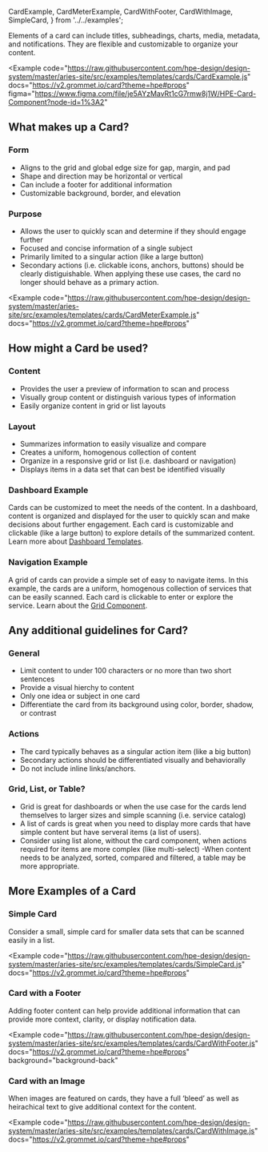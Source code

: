   CardExample,
  CardMeterExample,
  CardWithFooter,
  CardWithImage,
  SimpleCard,
} from '../../examples';

Elements of a card can include titles, subheadings, charts, media, metadata, and notifications. They are flexible and customizable to organize your content.

<Example
  code="https://raw.githubusercontent.com/hpe-design/design-system/master/aries-site/src/examples/templates/cards/CardExample.js"
  docs="https://v2.grommet.io/card?theme=hpe#props"
  figma="https://www.figma.com/file/je5AYzMavRt1cG7rmw8j1W/HPE-Card-Component?node-id=1%3A2"
>
  <CardExample />
</Example>

## What makes up a Card?

### Form

- Aligns to the grid and global edge size for gap, margin, and pad
- Shape and direction may be horizontal or vertical
- Can include a footer for additional information
- Customizable background, border, and elevation

### Purpose

- Allows the user to quickly scan and determine if they should engage further
- Focused and concise information of a single subject
- Primarily limited to a singular action (like a large button)
- Secondary actions (i.e. clickable icons, anchors, buttons) should be clearly distiguishable. When applying these use cases, the card no longer should behave as a primary action.

<Example
  code="https://raw.githubusercontent.com/hpe-design/design-system/master/aries-site/src/examples/templates/cards/CardMeterExample.js"
  docs="https://v2.grommet.io/card?theme=hpe#props"
>
  <CardMeterExample />
</Example>

## How might a Card be used?

### Content

- Provides the user a preview of information to scan and process
- Visually group content or distinguish various types of information
- Easily organize content in grid or list layouts

### Layout

- Summarizes information to easily visualize and compare
- Creates a uniform, homogenous collection of content
- Organize in a responsive grid or list (i.e. dashboard or navigation)
- Displays items in a data set that can best be identified visually

### Dashboard Example

Cards can be customized to meet the needs of the content. In a dashboard, content is organized and displayed for the user to quickly scan and make decisions about further engagement. Each card is customizable and clickable (like a large button) to explore details of the summarized content.
Learn more about [Dashboard Templates](/templates/dashboards).

<ExampleImagePreview
  figma="https://www.figma.com/file/je5AYzMavRt1cG7rmw8j1W/HPE-Card-Component?node-id=1%3A2"
  label="See Cards in a Dashboard"
  href="/templates/dashboards"
  src="/cards-dashboard-example.png"
  alt="HPE Design System Cards Dashboard Example"
/>

### Navigation Example

A grid of cards can provide a simple set of easy to navigate items. In this example, the cards are a uniform, homogenous collection of services that can be easily scanned. Each card is clickable to enter or explore the service.
Learn about the [Grid Component](/components/grid).

<ExampleImagePreview
  figma="https://www.figma.com/file/je5AYzMavRt1cG7rmw8j1W/HPE-Card-Component?node-id=1%3A2"
  label="See Cards as Navigation"
  href="/templates/hub-and-spoke-navigation"
  src="/cards-navigation-example.png"
  alt="HPE Design System Card Navigation Example"
/>

## Any additional guidelines for Card?

### General

- Limit content to under 100 characters or no more than two short sentences
- Provide a visual hierchy to content
- Only one idea or subject in one card
- Differentiate the card from its background using color, border, shadow, or contrast

### Actions

- The card typically behaves as a singular action item (like a big button)
- Secondary actions should be differentiated visually and behaviorally
- Do not include inline links/anchors.

### Grid, List, or Table?

- Grid is great for dashboards or when the use case for the cards lend themselves to larger sizes and simple scanning (i.e. service catalog)
- A list of cards is great when you need to display more cards that have simple content but have serveral items (a list of users).
- Consider using list alone, without the card component, when actions required for items are more complex (like multi-select)
  -When content needs to be analyzed, sorted, compared and filtered, a table may be more appropriate.

## More Examples of a Card

### Simple Card

Consider a small, simple card for smaller data sets that can be scanned easily in a list.

<Example
  code="https://raw.githubusercontent.com/hpe-design/design-system/master/aries-site/src/examples/templates/cards/SimpleCard.js"
  docs="https://v2.grommet.io/card?theme=hpe#props"
>
  <SimpleCard />
</Example>

### Card with a Footer

Adding footer content can help provide additional information that can provide more context, clarity, or display notification data.

<Example
  code="https://raw.githubusercontent.com/hpe-design/design-system/master/aries-site/src/examples/templates/cards/CardWithFooter.js"
  docs="https://v2.grommet.io/card?theme=hpe#props"
  background="background-back"
>
  <CardWithFooter />
</Example>

### Card with an Image

When images are featured on cards, they have a full ‘bleed’ as well as heirachical text to give additional context for the content.

<Example
  code="https://raw.githubusercontent.com/hpe-design/design-system/master/aries-site/src/examples/templates/cards/CardWithImage.js"
  docs="https://v2.grommet.io/card?theme=hpe#props"
>
  <CardWithImage />
</Example>
